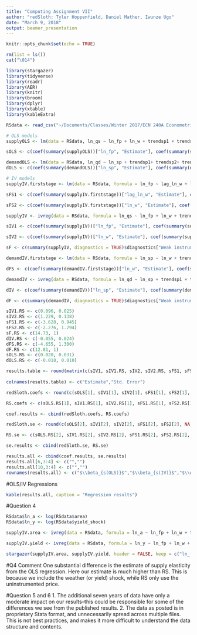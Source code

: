 ```yaml
---
title: "Computing Assignment VII"
author: "redSloth: Tyler Hoppenfield, Daniel Mather, Iwunze Ugo"
date: "March 9, 2018"
output: beamer_presentation
---
```


```r
knitr::opts_chunk$set(echo = TRUE)
```

```r
rm(list = ls())
cat("\014")

library(stargazer)
library(tidyverse)
library(readr)
library(AER)
library(knitr)
library(broom)
library(dplyr)
library(xtable)
library(kableExtra)

RSdata <- read_csv("~/Documents/Classes/Winter 2017/ECN 240A Econometrics/Section/PS7/RSdata.csv")

# OLS models
supplyOLS <- lm(data = RSdata, ln_qs ~ ln_fp + ln_w + trendsp1 + trendsp2 + trendsp3)

sOLS <- c(coef(summary(supplyOLS))["ln_fp", "Estimate"], coef(summary(supplyOLS))["ln_fp", "Std. Error"])

demandOLS <- lm(data = RSdata, ln_qd ~ ln_sp + trendsp1+ trendsp2+ trendsp3)
dOLS <- c(coef(summary(demandOLS))["ln_sp", "Estimate"], coef(summary(demandOLS))["ln_sp", "Std. Error"])

# IV models
supplyIV.firststage <- lm(data = RSdata, formula = ln_fp ~ lag_ln_w + ln_w + trendsp1 + trendsp2 + trendsp3)

sFS1 <- c(coef(summary(supplyIV.firststage))["lag_ln_w", "Estimate"], coef(summary(supplyIV.firststage))["lag_ln_w", "Std. Error"])

sFS2 <- c(coef(summary(supplyIV.firststage))["ln_w", "Estimate"], coef(summary(supplyIV.firststage))["ln_w", "Std. Error"])

supplyIV <- ivreg(data = RSdata, formula = ln_qs ~ ln_fp + ln_w + trendsp1 + trendsp2 + trendsp3 | lag_ln_w + ln_w + trendsp1 + trendsp2 + trendsp3)

sIV1 <- c(coef(summary(supplyIV))["ln_fp", "Estimate"], coef(summary(supplyIV))["ln_fp", "Std. Error"])

sIV2 <- c(coef(summary(supplyIV))["ln_w", "Estimate"], coef(summary(supplyIV))["ln_w", "Std. Error"])

sF <- c(summary(supplyIV, diagnostics = TRUE)$diagnostics["Weak instruments", "statistic"], 1)

demandIV.firststage <- lm(data = RSdata, formula = ln_sp ~ ln_w + trendsp1 + trendsp2 + trendsp3)

dFS <- c(coef(summary(demandIV.firststage))["ln_w", "Estimate"], coef(summary(demandIV.firststage))["ln_w", "Std. Error"])

demandIV <- ivreg(data = RSdata, formula = ln_qd ~ ln_sp + trendsp1 + trendsp2 + trendsp3 | ln_w + trendsp1 + trendsp2 + trendsp3)

dIV <- c(coef(summary(demandIV))["ln_sp", "Estimate"], coef(summary(demandIV))["ln_sp", "Std. Error"])

dF <- c(summary(demandIV, diagnostics = TRUE)$diagnostics["Weak instruments", "statistic"], 1)

sIV1.RS <- c(0.096, 0.025)
sIV2.RS <- c(1.229, 0.138)
sFS1.RS <- c(-3.628, 0.945)
sFS2.RS <- c(-2.276, 1.294)
sF.RS <- c(14.73, 1)
dIV.RS <- c(-0.055, 0.024)
dFS.RS <- c(-4.655, 1.300)
dF.RS <- c(12.81, 1)
sOLS.RS <- c(0.020, 0.031)
dOLS.RS <- c(-0.018, 0.010)

results.table <- round(matrix(c(sIV1, sIV1.RS, sIV2, sIV2.RS, sFS1, sFS1.RS, sFS2, sFS2.RS, sF, sF.RS, dIV, dIV.RS, dFS, dFS.RS, dF, dF.RS, sOLS, sOLS.RS, dOLS, dOLS.RS), ncol = 2, byrow = TRUE), 3)
  
colnames(results.table) <- c("Estimate","Std. Error")

redSloth.coefs <- round(c(sOLS[1], sIV1[1], sIV2[1], sFS1[1], sFS2[1], sF[1], dOLS[1], dIV[1], dFS[1], dF[1]),3)

RS.coefs <- c(sOLS.RS[1], sIV1.RS[1], sIV2.RS[1], sFS1.RS[1], sFS2.RS[1], sF.RS[1], dOLS.RS[1], dIV.RS[1], dFS.RS[1], dF.RS[1])

coef.results <- cbind(redSloth.coefs, RS.coefs)

redSloth.se <- round(c(sOLS[2], sIV1[2], sIV2[2], sFS1[2], sFS2[2], NA, dOLS[2], dIV[2], dFS[2], NA),3)

RS.se <- c(sOLS.RS[2], sIV1.RS[2], sIV2.RS[2], sFS1.RS[2], sFS2.RS[2], NA,  dOLS.RS[2], dIV.RS[2], dFS.RS[2], NA)

se.results <- cbind(redSloth.se, RS.se)

results.all <- cbind(coef.results, se.results)
results.all[6,3:4] <- c("","")
results.all[10,3:4] <- c("","")
rownames(results.all) <- c("$\\beta_{s(OLS)}$","$\\beta_{s(IV)}$","$\\omega_{t(IV)}$","$\\omega_{t-1(FS)}$","$\\omega_{t(FS)}$","$F_{s(FS)}$","$\\beta_{d(OLS)}$","$\\beta_{d(IV)}$","$\\omega_{t(FS)}$","$F_{d(FS)}$")
```

#OLS/IV Regressions
```r
kable(results.all, caption = "Regression results")
```

#Question 4
```r
RSdata$ln_a <- log(RSdata$area)
RSdata$ln_y <- log(RSdata$yield_shock)

supplyIV.area <- ivreg(data = RSdata, formula = ln_a ~ ln_fp + ln_w + trendsp1 + trendsp2 + trendsp3 | lag_ln_w + ln_w + trendsp1 + trendsp2 + trendsp3)

supplyIV.yield <- ivreg(data = RSdata, formula = ln_y ~ ln_fp + ln_w + trendsp1 + trendsp2 + trendsp3 | lag_ln_w + ln_w + trendsp1 + trendsp2 + trendsp3)

stargazer(supplyIV.area, supplyIV.yield, header = FALSE, keep = c("ln_fp","ln_w"), title = "Using Area or Yield for Supply", font.size="small")
```
#Q4 Comment
One substantial difference is the estimate of supply elasticity from the OLS regression. Here our estimate is much higher than RS. This is because we include the weather (or yield) shock, while RS only use the uninstrumented price. \textbf{Removing $\boldsymbol{\omega_t}$, lowers $\boldsymbol{\beta_{s(OLS)}}$ to 0.038.}


#Question 5 and 6
1. The additional seven years of data have only a moderate impact on our results--this could be responsible for some of the differences we see from the published results.
2. The data as posted is in proprietary Stata format, and unnecessarily spread across multiple files.  This is not best practices, and makes it more difficult to understand the data structure and contents.
